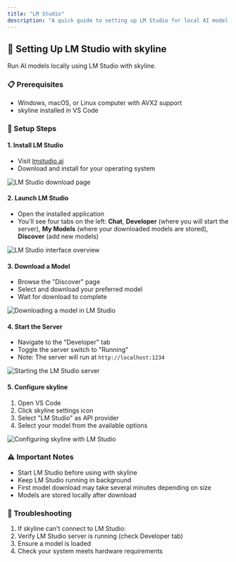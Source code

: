 ```yaml
---
title: "LM Studio"
description: "A quick guide to setting up LM Studio for local AI model execution with skyline."
---
```


## 🤖 Setting Up LM Studio with skyline

Run AI models locally using LM Studio with skyline.

### 📋 Prerequisites

-   Windows, macOS, or Linux computer with AVX2 support
-   skyline installed in VS Code

### 🚀 Setup Steps

#### 1. Install LM Studio

-   Visit [lmstudio.ai](https://lmstudio.ai)
-   Download and install for your operating system

<Frame>
	<img src="https://storage.googleapis.com/skyline_public_images/docs/assets/image%20(7).png" alt="LM Studio download page" />
</Frame>

#### 2. Launch LM Studio

-   Open the installed application
-   You'll see four tabs on the left: **Chat**, **Developer** (where you will start the server), **My Models** (where your downloaded models are stored), **Discover** (add new models)

<Frame>
	<img
		src="https://storage.googleapis.com/skyline_public_images/docs/assets/image%20(10).png"
		alt="LM Studio interface overview"
	/>
</Frame>

#### 3. Download a Model

-   Browse the "Discover" page
-   Select and download your preferred model
-   Wait for download to complete

<Frame>
	<img
		src="https://storage.googleapis.com/skyline_public_images/docs/assets/lm-studio-download-model.gif"
		alt="Downloading a model in LM Studio"
	/>
</Frame>

#### 4. Start the Server

-   Navigate to the "Developer" tab
-   Toggle the server switch to "Running"
-   Note: The server will run at `http://localhost:1234`

<Frame>
	<img
		src="https://storage.googleapis.com/skyline_public_images/docs/assets/lm-studio-starting-server.gif"
		alt="Starting the LM Studio server"
	/>
</Frame>

#### 5. Configure skyline

1. Open VS Code
2. Click skyline settings icon
3. Select "LM Studio" as API provider
4. Select your model from the available options

<Frame>
	<img
		src="https://storage.googleapis.com/skyline_public_images/docs/assets/lm-studio-select-model-skyline.gif"
		alt="Configuring skyline with LM Studio"
	/>
</Frame>

### ⚠️ Important Notes

-   Start LM Studio before using with skyline
-   Keep LM Studio running in background
-   First model download may take several minutes depending on size
-   Models are stored locally after download

### 🔧 Troubleshooting

1. If skyline can't connect to LM Studio:
2. Verify LM Studio server is running (check Developer tab)
3. Ensure a model is loaded
4. Check your system meets hardware requirements
